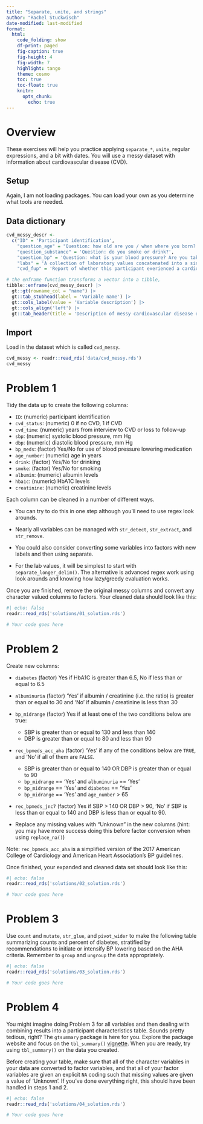 ```yaml
---
title: "Separate, unite, and strings"
author: "Rachel Stuckwisch"
date-modified: last-modified
format:
  html:
    code_folding: show
    df-print: paged
    fig-caption: true
    fig-height: 4
    fig-width: 7
    highlight: tango
    theme: cosmo
    toc: true
    toc-float: true
    knitr: 
      opts_chunk: 
        echo: true
---
```


# Overview

These exercises will help you practice applying `separate_*`, `unite`, regular expressions, and a bit with dates. You will use a messy dataset with information about cardiovascular disease (CVD).

## Setup

Again, I am not loading packages. You can load your own as you determine what tools are needed.

## Data dictionary

```r

cvd_messy_descr <-
  c("ID" = 'Participant identification',
    "question_age" = "Question: how old are you / when where you born? Participants 51 or older answered the second question.",
    "question_substance" = 'Question: do you smoke or drink?',
    "question_bp" = 'Question: what is your blood pressure? Are you taking medications to lower your blood pressure?',
    "labs" = 'A collection of laboratory values concatenated into a single string. Notably, the order of lab values is random',
    "cvd_fup" = 'Report of whether this participant exerienced a cardiovascular disease event (i.e., stroke or coronary heart disease) after their interview')

# the enframe function transforms a vector into a tibble,
tibble::enframe(cvd_messy_descr) |> 
  gt::gt(rowname_col = "name") |>
  gt::tab_stubhead(label = 'Variable name') |> 
  gt::cols_label(value = 'Variable description') |> 
  gt::cols_align('left') |> 
  gt::tab_header(title = 'Description of messy cardiovascular disease data')

```

## Import

Load in the dataset which is called `cvd_messy`.

```r
cvd_messy <- readr::read_rds('data/cvd_messy.rds')
cvd_messy
```

# Problem 1

Tidy the data up to create the following columns: 

- `ID`: (numeric) participant identification
- `cvd_status`: (numeric) 0 if no CVD, 1 if CVD 
- `cvd_time`: (numeric) years from interview to CVD or loss to follow-up
- `sbp`: (numeric) systolic blood pressure, mm Hg
- `dbp`: (numeric) diastolic blood pressure, mm Hg
- `bp_meds`: (factor) Yes/No for use of blood pressure lowering medication
- `age_number`: (numeric) age in years
- `drink`: (factor) Yes/No for drinking  
- `smoke`: (factor) Yes/No for smoking
- `albumin`: (numeric) albumin levels
- `hba1c`: (numeric) HbA1C levels
- `creatinine`: (numeric) creatinine levels

Each column can be cleaned in a number of different ways. 

- You can try to do this in one step although you'll need to use regex look arounds. 

- Nearly all variables can be managed with `str_detect`, `str_extract`, and `str_remove`. 

- You could also consider converting some variables into factors with new labels and then using separate. 

- For the lab values, it will be simplest to start with `separate_longer_delim()`.  The alternative is advanced regex work using look arounds and knowing how lazy/greedy evaluation works.

Once you are finished, remove the original messy columns and convert any character valued columns to factors. Your cleaned data should look like this: 

```r
#| echo: false
readr::read_rds('solutions/01_solution.rds')
```


```r

# Your code goes here

```


# Problem 2

Create new columns:

- `diabetes` (factor) Yes if HbA1C is greater than 6.5, No if less than or equal to 6.5

- `albuminuria` (factor) 'Yes' if albumin / creatinine (i.e. the ratio) is greater than or equal to 30 and 'No' if albumin / creatinine is less than 30

- `bp_midrange` (factor) Yes if at least one of the two conditions below are true: 

    + SBP is greater than or equal to 130 and less than 140 
    + DBP is greater than or equal to 80 and less than 90 

- `rec_bpmeds_acc_aha` (factor) 'Yes' if any of the conditions below are `TRUE`, and 'No' if all of them are `FALSE`.

    + SBP is greater than or equal to 140 OR DBP is greater than or equal to 90
    + `bp_midrange` == 'Yes' and `albuminuria` == 'Yes'
    + `bp_midrange` == 'Yes' and `diabetes` == 'Yes'
    + `bp_midrange` == 'Yes' and `age_number` > 65


- `rec_bpmeds_jnc7` (factor) Yes if SBP > 140 OR DBP > 90, 'No' if SBP is less than or equal to 140 and DBP is less than or equal to 90.

- Replace any missing values with "Unknown" in the new columns (hint: you may have more success doing this before factor conversion when using `replace_na()`)

Note: `rec_bpmeds_acc_aha` is a simplified version of the 2017 American College of Cardiology and American Heart Association's BP guidelines.

Once finished, your expanded and cleaned data set should look like this:

```r
#| echo: false
readr::read_rds('solutions/02_solution.rds')
```


```r

# Your code goes here

```



# Problem 3

Use `count` and `mutate`, `str_glue`, and `pivot_wider` to make the following table summarizing counts and percent of diabetes, stratified by recommendations to initiate or intensify BP lowering based on the AHA criteria. Remember to `group` and `ungroup` the data appropriately. 

```r
#| echo: false
readr::read_rds('solutions/03_solution.rds')
```


```r

# Your code goes here

```

 
# Problem 4

You might imagine doing Problem 3 for all variables and then dealing with combining results into a participant characteristics table. Sounds pretty tedious, right? The `gtsummary` package is here for you. Explore the package website and focus on the `tbl_summary()` [vignette](http://www.danieldsjoberg.com/gtsummary/articles/tbl_summary.html). When you are ready, try using `tbl_summary()` on the data you created. 

Before creating your table, make sure that all of the character variables in your data are converted to factor variables, and that all of your factor variables are given an explicit `NA` coding such that missing values are given a value of 'Unknown'. If you've done everything right, this should have been handled in steps 1 and 2.

```r
#| echo: false
readr::read_rds('solutions/04_solution.rds')
```


```r

# Your code goes here

```

 
